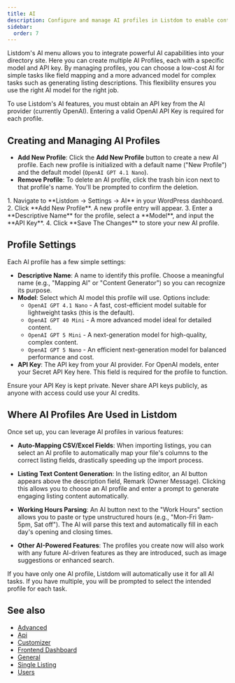 ```yaml
---
title: AI
description: Configure and manage AI profiles in Listdom to enable content generation, auto-mapping of fields, and other AI-powered features.
sidebar:
  order: 7
---
```


Listdom's AI menu allows you to integrate powerful AI capabilities into your directory site. Here you can create multiple AI Profiles, each with a specific model and API key. By managing profiles, you can choose a low-cost AI for simple tasks like field mapping and a more advanced model for complex tasks such as generating listing descriptions. This flexibility ensures you use the right AI model for the right job.

<Aside type="note">
To use Listdom's AI features, you must obtain an API key from the AI provider (currently OpenAI). Entering a valid OpenAI API Key is required for each profile.
</Aside>

## Creating and Managing AI Profiles

- **Add New Profile**: Click the **Add New Profile** button to create a new AI profile. Each new profile is initialized with a default name ("New Profile") and the default model (`OpenAI GPT 4.1 Nano`).
- **Remove Profile**: To delete an AI profile, click the trash bin icon next to that profile's name. You'll be prompted to confirm the deletion.

<Steps>
1. Navigate to **Listdom → Settings → AI** in your WordPress dashboard.
2. Click **Add New Profile**. A new profile entry will appear.
3. Enter a **Descriptive Name** for the profile, select a **Model**, and input the **API Key**.
4. Click **Save The Changes** to store your new AI profile.
</Steps>

## Profile Settings

Each AI profile has a few simple settings:

- **Descriptive Name**: A name to identify this profile. Choose a meaningful name (e.g., "Mapping AI" or "Content Generator") so you can recognize its purpose.
- **Model**: Select which AI model this profile will use. Options include:
    - `OpenAI GPT 4.1 Nano` - A fast, cost-efficient model suitable for lightweight tasks (this is the default).
    - `OpenAI GPT 40 Mini` - A more advanced model ideal for detailed content.
    - `OpenAI GPT 5 Mini` - A next-generation model for high-quality, complex content.
    - `OpenAI GPT 5 Nano` - An efficient next-generation model for balanced performance and cost.
- **API Key**: The API key from your AI provider. For OpenAI models, enter your Secret API Key here. This field is required for the profile to function.

<Aside type="caution">
Ensure your API Key is kept private. Never share API keys publicly, as anyone with access could use your AI credits.
</Aside>

## Where AI Profiles Are Used in Listdom

Once set up, you can leverage AI profiles in various features:

- **Auto-Mapping CSV/Excel Fields**: When importing listings, you can select an AI profile to automatically map your file's columns to the correct listing fields, drastically speeding up the import process.

- **Listing Text Content Generation**: In the listing editor, an AI button appears above the description field, Remark (Owner Message). Clicking this allows you to choose an AI profile and enter a prompt to generate engaging listing content automatically.

- **Working Hours Parsing**: An AI button next to the "Work Hours" section allows you to paste or type unstructured hours (e.g., "Mon-Fri 9am-5pm, Sat off"). The AI will parse this text and automatically fill in each day's opening and closing times.

- **Other AI-Powered Features**: The profiles you create now will also work with any future AI-driven features as they are introduced, such as image suggestions or enhanced search.

<Aside type="tip">
If you have only one AI profile, Listdom will automatically use it for all AI tasks. If you have multiple, you will be prompted to select the intended profile for each task.
</Aside>

## See also

- [Advanced](/listdom/settings/advanced/)
- [Api](/listdom/settings/api/)
- [Customizer](/listdom/settings/customizer/)
- [Frontend Dashboard](/listdom/settings/frontend-dashboard/)
- [General](/listdom/settings/general/)
- [Single Listing](/listdom/settings/single-listing/)
- [Users](/listdom/settings/users/)
